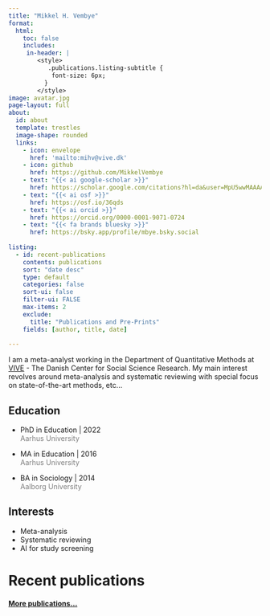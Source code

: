 ```yaml
---
title: "Mikkel H. Vembye"
format: 
  html:
    toc: false
    includes:
     in-header: |
        <style>
           .publications.listing-subtitle {
            font-size: 6px; 
          }
        </style>
image: avatar.jpg
page-layout: full
about:
  id: about
  template: trestles
  image-shape: rounded
  links:
    - icon: envelope
      href: 'mailto:mihv@vive.dk'
    - icon: github
      href: https://github.com/MikkelVembye
    - text: "{{< ai google-scholar >}}"
      href: https://scholar.google.com/citations?hl=da&user=MpU5wwMAAAAJ
    - text: "{{< ai osf >}}"
      href: https://osf.io/36qds
    - text: "{{< ai orcid >}}"
      href: https://orcid.org/0000-0001-9071-0724 
    - text: "{{< fa brands bluesky >}}"
      href: https://bsky.app/profile/mbye.bsky.social
      
listing:
  - id: recent-publications
    contents: publications
    sort: "date desc"
    type: default
    categories: false
    sort-ui: false
    filter-ui: FALSE
    max-items: 2
    exclude: 
      title: "Publications and Pre-Prints"
    fields: [author, title, date]
  
---
```


:::::: {#about}
I am a meta-analyst working in the Department of Quantitative Methods at [VIVE](https://www.vive.dk/en/) - The Danish Center for Social Science Research. My main interest revolves around meta-analysis and systematic reviewing with special focus on state-of-the-art methods, etc...

::::: grid

::: g-col-6

## Education

-   PhD in Education \| 2022 <br> [Aarhus University]{style="color:gray;"}

-   MA in Education \| 2016 <br> [Aarhus University]{style="color:gray;"}

-   BA in Sociology \| 2014 <br> [Aalborg University]{style="color:gray;"}
:::

::: g-col-6

## Interests

-   Meta-analysis
-   Systematic reviewing 
-   AI for study screening 

:::

:::::

::::::

# Recent publications 

:::::{#recent-publications}
:::::

#### [More publications...](/publications/)
